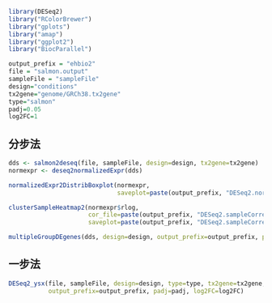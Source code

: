 ```r
library(DESeq2)
library("RColorBrewer")
library("gplots")
library("amap")
library("ggplot2")
library("BiocParallel")
```


```r
output_prefix = "ehbio2"
file = "salmon.output"
sampleFile = "sampleFile"
design="conditions"
tx2gene="genome/GRCh38.tx2gene"
type="salmon"
padj=0.05
log2FC=1
```

## 分步法

```r
dds <- salmon2deseq(file, sampleFile, design=design, tx2gene=tx2gene)
normexpr <- deseq2normalizedExpr(dds)
```

```r
normalizedExpr2DistribBoxplot(normexpr, 
                              saveplot=paste(output_prefix, "DESeq2.normalizedExprDistrib.pdf", sep="."))
```

```r
clusterSampleHeatmap2(normexpr$rlog, 
                      cor_file=paste(output_prefix, "DESeq2.sampleCorrelation.txt", sep="."), 
                      saveplot=paste(output_prefix, "DESeq2.sampleCorrelation.pdf", sep="."))
```

```r
multipleGroupDEgenes(dds, design=design, output_prefix=output_prefix, padj=padj, log2FC=log2FC)
```

## 一步法

```r
DESeq2_ysx(file, sampleFile, design=design, type=type, tx2gene=tx2gene, 
           output_prefix=output_prefix, padj=padj, log2FC=log2FC)
```

